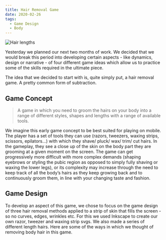 ```yaml
---
title: Hair Removal Game
date: 2020-02-26
tags:
  - Game Design
  - Body
---
```


![Hair lengths](./hair.png)

Yesterday we planned our next two months of work. We decided that we would break this period into developing certain aspects - like dynamics, design or narrative - of four different game ideas which allow us to practice some of the skills required in the ultimate piece.

The idea that we decided to start with is, quite simply put, a hair removal game. A pretty common form of subtraction.

## Game Concept

> A game in which you need to groom the hairs on your body into a range of different styles, shapes and lengths with a range of available tools.

We imagine this early game concept to be best suited for playing on mobile. The player has a set of tools they can use (razors, tweezers, waxing strips, scissors, epilators…) with which they shave/ pluck/ wax/ trim/ cut hairs. In the gameplay, they see a close up of the skin on the body part they are grooming at a given moment on the screen. The game can get progressively more difficult with more complex demands (shaping eyebrows or styling the pubic region as opposed to simply fully shaving or waxing the lower legs), or its complexity may increase through the need to keep track of all the body’s hairs as they keep growing back and to continuously groom them, in line with your changing taste and fashion.

## Game Design

To develop an aspect of this game, we chose to focus on the game design of three hair removal methods applied to a strip of skin that fills the screen - so no curves, edges, wrinkles etc. For this we used Inkscape to create our own razor, tweezer and waxing strip svgs. We also made a series of different length hairs. Here are some of the ways in which we thought of removing body hair in this game.


<CustomImage src="./images/pluck.gif" title="Plucker" height="300px" />
<CustomImage src="./images/shave.gif" title="Pluck" height="300px" />
<CustomImage src="./images/wax.gif" title="Pluck" height="300px" />
